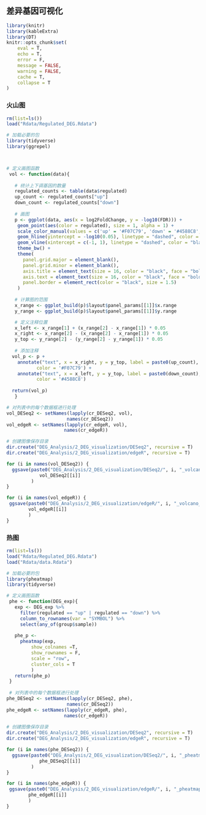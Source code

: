 ## 差异基因可视化
```r
library(knitr)
library(kableExtra)
library(DT)
knitr::opts_chunk$set(
	eval = T,
	echo = T,
	error = F,
	message = FALSE,
	warning = FALSE,
	cache = T,
	collapse = T
)
```

### 火山图

```r
rm(list=ls())
load("Rdata/Regulated_DEG.Rdata")
```

```r
# 加载必要的包
library(tidyverse)
library(ggrepel)



# 定义画图函数
 vol <- function(data){
   
   # 统计上下调基因的数量
   regulated_counts <- table(data$regulated)
   up_count <- regulated_counts["up"]
   down_count <- regulated_counts["down"]
   
   # 画图
   p <- ggplot(data, aes(x = log2FoldChange, y = -log10(FDR))) +
    geom_point(aes(color = regulated), size = 1, alpha = 1) +
    scale_color_manual(values = c('up' = '#F07C79', 'down' = '#4588C8', 'normal' = 'gray')) +
    geom_hline(yintercept = -log10(0.05), linetype = "dashed", color = "black", size = 0.5) +
    geom_vline(xintercept = c(-1, 1), linetype = "dashed", color = "black", size=1) +
    theme_bw() +
    theme(
      panel.grid.major = element_blank(),
      panel.grid.minor = element_blank(),
      axis.title = element_text(size = 16, color = "black", face = "bold"),
      axis.text = element_text(size = 16, color = "black", face = "bold"),
      panel.border = element_rect(color = "black", size = 1.5)
    )
      
   # 计算图的范围
   x_range <- ggplot_build(p)$layout$panel_params[[1]]$x.range
   y_range <- ggplot_build(p)$layout$panel_params[[1]]$y.range

   # 定义注释位置
   x_left <- x_range[1] + (x_range[2] - x_range[1]) * 0.05
   x_right <- x_range[2] - (x_range[2] - x_range[1]) * 0.05
   y_top <- y_range[2] - (y_range[2] - y_range[1]) * 0.05
  
   # 添加注释
  vol_p <- p +
    annotate("text", x = x_right, y = y_top, label = paste0(up_count), size = 7, hjust = 1, 
           color = '#F07C79') +
    annotate("text", x = x_left, y = y_top, label = paste0(down_count), size = 7, hjust = 0,
           color = '#4588C8')
      
  return(vol_p)
   }

# 对列表中的每个数据框进行处理
vol_DESeq2 <- setNames(lapply(cr_DESeq2, vol),
                      names(cr_DESeq2))
vol_edgeR <- setNames(lapply(cr_edgeR, vol),
                     names(cr_edgeR))

# 创建图像保存目录
dir.create("DEG_Analysis/2_DEG_visualization/DESeq2", recursive = T)
dir.create("DEG_Analysis/2_DEG_visualization/edgeR", recursive = T)

for (i in names(vol_DESeq2)) {
  ggsave(paste0("DEG_Analysis/2_DEG_visualization/DESeq2/", i, "_volcano_DESeq2.pdf"),
            vol_DESeq2[[i]]
         )
}

for (i in names(vol_edgeR)) {
 ggsave(paste0("DEG_Analysis/2_DEG_visualization/edgeR/", i, "_volcano_edgeR.pdf"), 
        vol_edgeR[[i]]
        )
}

```

### 热图

```r
rm(list=ls())
load("Rdata/Regulated_DEG.Rdata")
load("Rdata/data.Rdata")
```

```r
# 加载必要的包
library(pheatmap)
library(tidyverse)

# 定义画图函数
 phe <- function(DEG_exp){
   exp <- DEG_exp %>%
     filter(regulated == "up" | regulated == "down") %>% 
     column_to_rownames(var = "SYMBOL") %>%
     select(any_of(group$sample))
   
   phe_p <- 
     pheatmap(exp,
         show_colnames =T,
         show_rownames = F,
         scale = "row",
         cluster_cols = T
         )
   return(phe_p)
 }
 
 # 对列表中的每个数据框进行处理
phe_DESeq2 <- setNames(lapply(cr_DESeq2, phe),
                      names(cr_DESeq2))
phe_edgeR <- setNames(lapply(cr_edgeR, phe),
                     names(cr_edgeR))
 
# 创建图像保存目录
dir.create("DEG_Analysis/2_DEG_visualization/DESeq2", recursive = T)
dir.create("DEG_Analysis/2_DEG_visualization/edgeR", recursive = T)

for (i in names(phe_DESeq2)) {
  ggsave(paste0("DEG_Analysis/2_DEG_visualization/DESeq2/", i, "_pheatmap_DESeq2.pdf"),
            phe_DESeq2[[i]]
         )
}

for (i in names(phe_edgeR)) {
 ggsave(paste0("DEG_Analysis/2_DEG_visualization/edgeR/", i, "_pheatmap_edgeR.pdf"), 
        phe_edgeR[[i]]
        )
}
```
